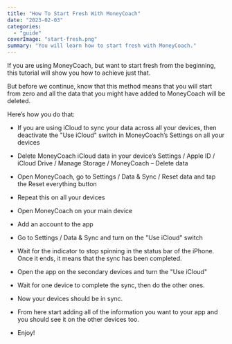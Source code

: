 ```yaml
---
title: "How To Start Fresh With MoneyCoach"
date: "2023-02-03"
categories: 
  - "guide"
coverImage: "start-fresh.png"
summary: "You will learn how to start fresh with MoneyCoach."
---
```


If you are using MoneyCoach, but want to start fresh from the beginning, this tutorial will show you how to achieve just that.

But before we continue, know that this method means that you will start from zero and all the data that you might have added to MoneyCoach will be deleted.

Here’s how you do that:

- If you are using iCloud to sync your data across all your devices, then deactivate the "Use iCloud" switch in MoneyCoach’s Settings on all your devices

- Delete MoneyCoach iCloud data in your device’s Settings / Apple ID / iCloud Drive / Manage Storage / MoneyCoach – Delete data

- Open MoneyCoach, go to Settings / Data & Sync / Reset data and tap the Reset everything button

- Repeat this on all your devices

- Open MoneyCoach on your main device

- Add an account to the app

- Go to Settings / Data & Sync and turn on the "Use iCloud" switch

- Wait for the indicator to stop spinning in the status bar of the iPhone. Once it ends, it means that the sync has been completed.

- Open the app on the secondary devices and turn the "Use iCloud"

- Wait for one device to complete the sync, then do the other ones.

- Now your devices should be in sync.

- From here start adding all of the information you want to your app and you should see it on the other devices too.

- Enjoy!
